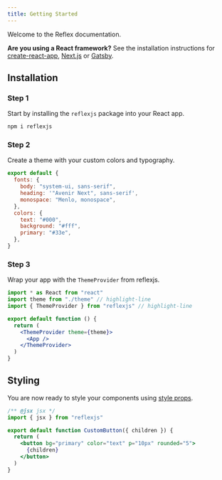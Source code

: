 ```yaml
---
title: Getting Started
---
```


Welcome to the Reflex documentation.

<Callout>


**Are you using a React framework?** See the installation instructions for [create-react-app](/docs/getting-starterd/create-react-app), [Next.js](/docs/getting-started/next) or [Gatsby](/docs/getting-started/gatsby).

</Callout>


## Installation

### Step 1

Start by installing the `reflexjs` package into your React app.

```sh
npm i reflexjs
```

### Step 2

Create a theme with your custom colors and typography.

```js title=theme.js
export default {
  fonts: {
    body: "system-ui, sans-serif",
    heading: '"Avenir Next", sans-serif',
    monospace: "Menlo, monospace",
  },
  colors: {
    text: "#000",
    background: "#fff",
    primary: "#33e",
  },
}
```

### Step 3

Wrap your app with the `ThemeProvider` from reflexjs.

```jsx
import * as React from "react"
import theme from "./theme" // highlight-line
import { ThemeProvider } from "reflexjs" // highlight-line

export default function () {
  return (
    <ThemeProvider theme={theme}>
      <App />
    </ThemeProvider>
  )
}
```

## Styling

You are now ready to style your components using [style props](/docs/styling).

```jsx
/** @jsx jsx */
import { jsx } from "reflexjs"

export default function CustomButton({ children }) {
  return (
    <button bg="primary" color="text" p="10px" rounded="5">
      {children}
    </button>
  )
}
```
